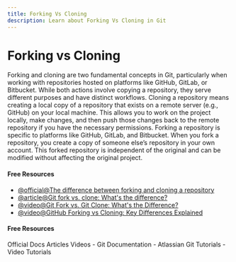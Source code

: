 ```yaml
---
title: Forking Vs Cloning
description: Learn about Forking Vs Cloning in Git
---
```


# Forking vs Cloning

Forking and cloning are two fundamental concepts in Git, particularly when working with repositories hosted on platforms like GitHub, GitLab, or Bitbucket. While both actions involve copying a repository, they serve different purposes and have distinct workflows.
Cloning a repository means creating a local copy of a repository that exists on a remote server (e.g., GitHub) on your local machine. This allows you to work on the project locally, make changes, and then push those changes back to the remote repository if you have the necessary permissions.
Forking a repository is specific to platforms like GitHub, GitLab, and Bitbucket. When you fork a repository, you create a copy of someone else’s repository in your own account. This forked repository is independent of the original and can be modified without affecting the original project.

#### Free Resources

- [@official@The difference between forking and cloning a repository](https://github.com/orgs/community/discussions/35849)
- [@article@Git fork vs. clone: What's the difference?](https://www.theserverside.com/answer/Git-fork-vs-clone-Whats-the-difference)
- [@video@Git Fork vs. Git Clone: What's the Difference?](https://youtu.be/6YQxkxw8nhE?si=mJNvcaB4lQccsU57)
- [@video@GitHub Forking vs Cloning: Key Differences Explained](https://youtu.be/yQSjqYs2UBE?si=3BKYtWmkLIMWvA6G)

#### Free Resources

<Tabs defaultValue="official">
<TabsList>
<TabsTrigger value="official">Official Docs</TabsTrigger>
<TabsTrigger value="article">Articles</TabsTrigger>
<TabsTrigger value="video">Videos</TabsTrigger>
</TabsList>

<TabsContent value="official">
- <Link href="https://git-scm.com/docs">Git Documentation</Link>
</TabsContent>
<TabsContent value="article">
- <Link href="https://www.atlassian.com/git/tutorials">Atlassian Git Tutorials</Link>
</TabsContent>
<TabsContent value="video">
- <Link href="https://www.youtube.com/results?search_query=git+forking-vs-cloning+tutorial">Video Tutorials</Link>
</TabsContent>
</Tabs>
